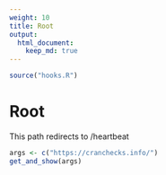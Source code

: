 ```yaml
---
weight: 10
title: Root
output: 
  html_document:
    keep_md: true
---
```


```r
source("hooks.R")
```

# Root

This path redirects to /heartbeat

```r
args <- c("https://cranchecks.info/")
get_and_show(args)
```
